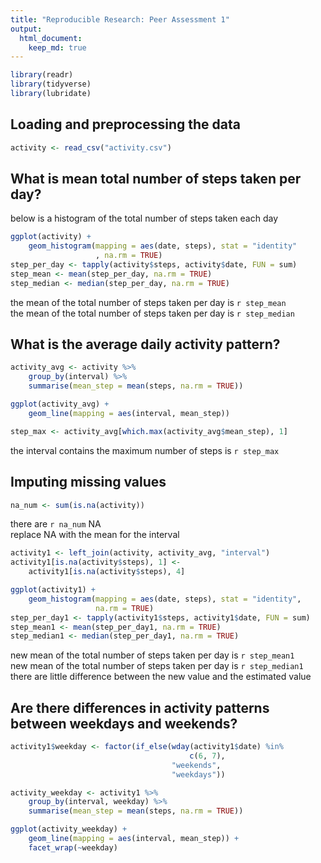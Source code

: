 ```yaml
---
title: "Reproducible Research: Peer Assessment 1"
output: 
  html_document:
    keep_md: true
---
```

```r
library(readr)
library(tidyverse)
library(lubridate)
```
## Loading and preprocessing the data
```r
activity <- read_csv("activity.csv")
```

## What is mean total number of steps taken per day?
below is a histogram of the total number of steps taken each day
```r
ggplot(activity) +
    geom_histogram(mapping = aes(date, steps), stat = "identity"
                   , na.rm = TRUE)
step_per_day <- tapply(activity$steps, activity$date, FUN = sum)
step_mean <- mean(step_per_day, na.rm = TRUE)
step_median <- median(step_per_day, na.rm = TRUE)
```
the mean of the total number of steps taken per day is `r step_mean`   
the mean of the total number of steps taken per day is `r step_median`

## What is the average daily activity pattern?
```r
activity_avg <- activity %>% 
    group_by(interval) %>% 
    summarise(mean_step = mean(steps, na.rm = TRUE))

ggplot(activity_avg) +
    geom_line(mapping = aes(interval, mean_step))

step_max <- activity_avg[which.max(activity_avg$mean_step), 1]
```
the interval contains the maximum number of steps is `r step_max`

## Imputing missing values
```r
na_num <- sum(is.na(activity))
```
there are `r na_num` NA  
replace NA with the mean for the interval
```r
activity1 <- left_join(activity, activity_avg, "interval")
activity1[is.na(activity$steps), 1] <- 
    activity1[is.na(activity$steps), 4]

ggplot(activity1) +
    geom_histogram(mapping = aes(date, steps), stat = "identity",
                   na.rm = TRUE)
step_per_day1 <- tapply(activity1$steps, activity1$date, FUN = sum)
step_mean1 <- mean(step_per_day1, na.rm = TRUE)
step_median1 <- median(step_per_day1, na.rm = TRUE)
```
new mean of the total number of steps taken per day is `r step_mean1`  
new mean of the total number of steps taken per day is `r step_median1`  
there are little difference between the new value and the estimated value

## Are there differences in activity patterns between weekdays and weekends?
```r
activity1$weekday <- factor(if_else(wday(activity1$date) %in% 
                                        c(6, 7),
                                    "weekends",
                                    "weekdays"))

activity_weekday <- activity1 %>% 
    group_by(interval, weekday) %>% 
    summarise(mean_step = mean(steps, na.rm = TRUE))

ggplot(activity_weekday) +
    geom_line(mapping = aes(interval, mean_step)) +
    facet_wrap(~weekday)
```